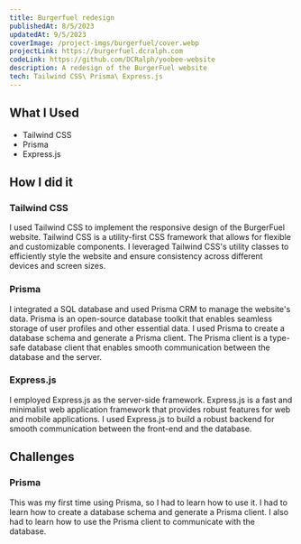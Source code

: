 ```yaml
---
title: Burgerfuel redesign
publishedAt: 8/5/2023
updatedAt: 9/5/2023
coverImage: /project-imgs/burgerfuel/cover.webp
projectLink: https://burgerfuel.dcralph.com
codeLink: https://github.com/DCRalph/yoobee-website
description: A redesign of the BurgerFuel website
tech: Tailwind CSS\ Prisma\ Express.js
---
```


## What I Used

- Tailwind CSS
- Prisma
- Express.js

## How I did it

### Tailwind CSS

I used Tailwind CSS to implement the responsive design of the BurgerFuel website. Tailwind CSS is a utility-first CSS framework that allows for flexible and customizable components. I leveraged Tailwind CSS's utility classes to efficiently style the website and ensure consistency across different devices and screen sizes.

### Prisma

I integrated a SQL database and used Prisma CRM to manage the website's data. Prisma is an open-source database toolkit that enables seamless storage of user profiles and other essential data. I used Prisma to create a database schema and generate a Prisma client. The Prisma client is a type-safe database client that enables smooth communication between the database and the server.

### Express.js

I employed Express.js as the server-side framework. Express.js is a fast and minimalist web application framework that provides robust features for web and mobile applications. I used Express.js to build a robust backend for smooth communication between the front-end and the database.

## Challenges

### Prisma

This was my first time using Prisma, so I had to learn how to use it. I had to learn how to create a database schema and generate a Prisma client. I also had to learn how to use the Prisma client to communicate with the database.
